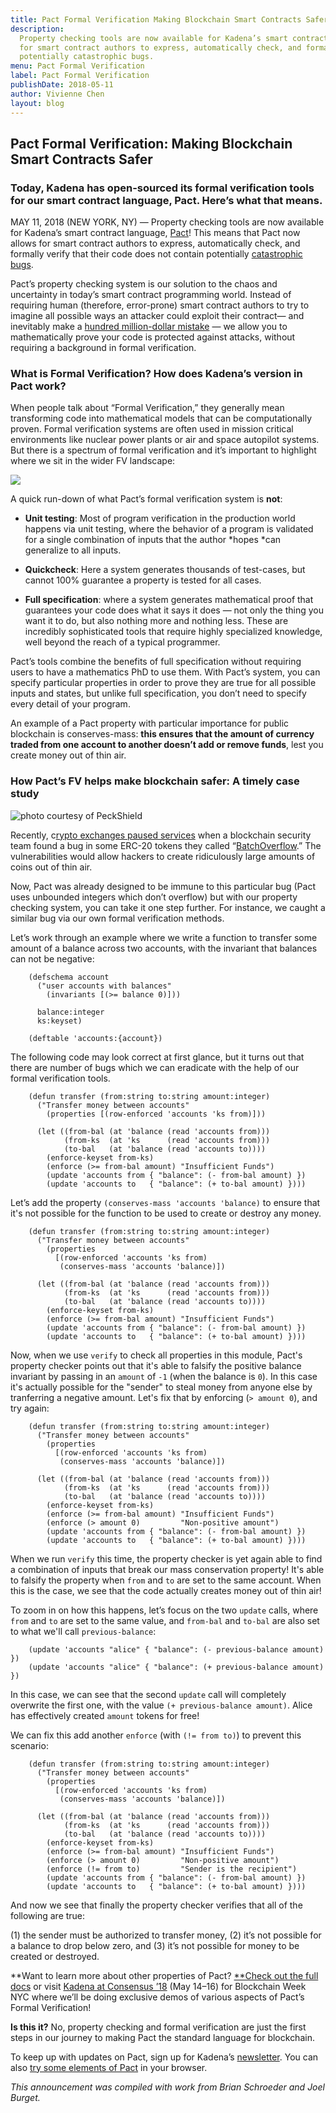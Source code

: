 ```yaml
---
title: Pact Formal Verification Making Blockchain Smart Contracts Safer
description:
  Property checking tools are now available for Kadena’s smart contract language, Pact! This means that Pact now allows
  for smart contract authors to express, automatically check, and formally verify that their code does not contain
  potentially catastrophic bugs.
menu: Pact Formal Verification
label: Pact Formal Verification
publishDate: 2018-05-11
author: Vivienne Chen
layout: blog
---
```


## Pact Formal Verification: Making Blockchain Smart Contracts Safer

### Today, Kadena has open-sourced its formal verification tools for our smart contract language, Pact. Here’s what that means.

MAY 11, 2018 (NEW YORK, NY) — Property checking tools are now available for Kadena’s smart contract language,
[Pact](https://github.com/kadena-io/pact)! This means that Pact now allows for smart contract authors to express,
automatically check, and formally verify that their code does not contain potentially
[catastrophic bugs](https://www.coindesk.com/ethereum-dao-fears-forks-finger-pointing-parity-exploit-aftermath/).

Pact’s property checking system is our solution to the chaos and uncertainty in today’s smart contract programming
world. Instead of requiring human (therefore, error-prone) smart contract authors to try to imagine all possible ways an
attacker could exploit their contract— and inevitably make a
[hundred million-dollar mistake](https://hackernoon.com/how-the-170-million-ethereum-bug-could-have-been-prevented-819053c3b2cb)
— we allow you to mathematically prove your code is protected against attacks, without requiring a background in formal
verification.

### What is Formal Verification? How does Kadena’s version in Pact work?

When people talk about “Formal Verification,” they generally mean transforming code into mathematical models that can be
computationally proven. Formal verification systems are often used in mission critical environments like nuclear power
plants or air and space autopilot systems. But there is a spectrum of formal verification and it’s important to
highlight where we sit in the wider FV landscape:

![](/assets/blog/1_I0U5Nz3AzjoUsyxqcxKHfg.webp)

A quick run-down of what Pact’s formal verification system is **not**:

- **Unit testing**: Most of program verification in the production world happens via unit testing, where the behavior of
  a program is validated for a single combination of inputs that the author *hopes *can generalize to all inputs.

- **Quickcheck**: Here a system generates thousands of test-cases, but cannot 100% guarantee a property is tested for
  all cases.

- **Full specification**: where a system generates mathematical proof that guarantees your code does what it says it
  does — not only the thing you want it to do, but also nothing more and nothing less. These are incredibly
  sophisticated tools that require highly specialized knowledge, well beyond the reach of a typical programmer.

Pact’s tools combine the benefits of full specification without requiring users to have a mathematics PhD to use them.
With Pact’s system, you can specify particular properties in order to prove they are true for all possible inputs and
states, but unlike full specification, you don’t need to specify every detail of your program.

An example of a Pact property with particular importance for public blockchain is conserves-mass: **this ensures that
the amount of currency traded from one account to another doesn’t add or remove funds**, lest you create money out of
thin air.

### How Pact’s FV helps make blockchain safer: A timely case study

![photo courtesy of PeckShield](/assets/blog/1_zWaLQYAGmb095e2l1NOABw.webp)

Recently,
c[rypto exchanges paused services](https://www.coindesk.com/crypto-exchanges-pause-services-over-contract-bugs/) when a
blockchain security team found a bug in some ERC-20 tokens they called
“[BatchOverflow](https://medium.com/@peckshield/alert-new-batchoverflow-bug-in-multiple-erc20-smart-contracts-cve-2018-10299-511067db6536).”
The vulnerabilities would allow hackers to create ridiculously large amounts of coins out of thin air.

Now, Pact was already designed to be immune to this particular bug (Pact uses unbounded integers which don’t overflow)
but with our property checking system, you can take it one step further. For instance, we caught a similar bug via our
own formal verification methods.

Let’s work through an example where we write a function to transfer some amount of a balance across two accounts, with
the invariant that balances can not be negative:

```pact
    (defschema account
      ("user accounts with balances"
        (invariants [(>= balance 0)]))

      balance:integer
      ks:keyset)

    (deftable 'accounts:{account})
```

The following code may look correct at first glance, but it turns out that there are number of bugs which we can
eradicate with the help of our formal verification tools.

```pact
    (defun transfer (from:string to:string amount:integer)
      ("Transfer money between accounts"
        (properties [(row-enforced 'accounts 'ks from)]))

      (let ((from-bal (at 'balance (read 'accounts from)))
            (from-ks  (at 'ks      (read 'accounts from)))
            (to-bal   (at 'balance (read 'accounts to))))
        (enforce-keyset from-ks)
        (enforce (>= from-bal amount) "Insufficient Funds")
        (update 'accounts from { "balance": (- from-bal amount) })
        (update 'accounts to   { "balance": (+ to-bal amount) })))
```

Let’s add the property `(conserves-mass 'accounts 'balance)` to ensure that it's not possible for the function to be
used to create or destroy any money.

```pact
    (defun transfer (from:string to:string amount:integer)
      ("Transfer money between accounts"
        (properties
          [(row-enforced 'accounts 'ks from)
           (conserves-mass 'accounts 'balance)])

      (let ((from-bal (at 'balance (read 'accounts from)))
            (from-ks  (at 'ks      (read 'accounts from)))
            (to-bal   (at 'balance (read 'accounts to))))
        (enforce-keyset from-ks)
        (enforce (>= from-bal amount) "Insufficient Funds")
        (update 'accounts from { "balance": (- from-bal amount) })
        (update 'accounts to   { "balance": (+ to-bal amount) })))
```

Now, when we use `verify` to check all properties in this module, Pact's property checker points out that it's able to
falsify the positive balance invariant by passing in an `amount` of `-1` (when the balance is `0`). In this case it's
actually possible for the "sender" to steal money from anyone else by tranferring a negative amount. Let's fix that by
enforcing (`> amount 0`), and try again:

```pact
    (defun transfer (from:string to:string amount:integer)
      ("Transfer money between accounts"
        (properties
          [(row-enforced 'accounts 'ks from)
           (conserves-mass 'accounts 'balance)])

      (let ((from-bal (at 'balance (read 'accounts from)))
            (from-ks  (at 'ks      (read 'accounts from)))
            (to-bal   (at 'balance (read 'accounts to))))
        (enforce-keyset from-ks)
        (enforce (>= from-bal amount) "Insufficient Funds")
        (enforce (> amount 0)         "Non-positive amount")
        (update 'accounts from { "balance": (- from-bal amount) })
        (update 'accounts to   { "balance": (+ to-bal amount) })))
```

When we run `verify` this time, the property checker is yet again able to find a combination of inputs that break our
mass conservation property! It's able to falsify the property when `from` and `to` are set to the same account. When
this is the case, we see that the code actually creates money out of thin air!

To zoom in on how this happens, let’s focus on the two `update` calls, where `from` and `to` are set to the same value,
and `from-bal` and `to-bal` are also set to what we'll call `previous-balance`:

```pact
    (update 'accounts "alice" { "balance": (- previous-balance amount) })
    (update 'accounts "alice" { "balance": (+ previous-balance amount) })
```

In this case, we can see that the second `update` call will completely overwrite the first one, with the value
`(+ previous-balance amount)`. Alice has effectively created `amount` tokens for free!

We can fix this add another `enforce` (with `(!= from to)`) to prevent this scenario:

```pact
    (defun transfer (from:string to:string amount:integer)
      ("Transfer money between accounts"
        (properties
          [(row-enforced 'accounts 'ks from)
           (conserves-mass 'accounts 'balance)])

      (let ((from-bal (at 'balance (read 'accounts from)))
            (from-ks  (at 'ks      (read 'accounts from)))
            (to-bal   (at 'balance (read 'accounts to))))
        (enforce-keyset from-ks)
        (enforce (>= from-bal amount) "Insufficient Funds")
        (enforce (> amount 0)         "Non-positive amount")
        (enforce (!= from to)         "Sender is the recipient")
        (update 'accounts from { "balance": (- from-bal amount) })
        (update 'accounts to   { "balance": (+ to-bal amount) })))
```

And now we see that finally the property checker verifies that all of the following are true:

(1) the sender must be authorized to transfer money, (2) it’s not possible for a balance to drop below zero, and (3)
it’s not possible for money to be created or destroyed.

**Want to learn more about other properties of Pact? [**Check out the full
docs](https://github.com/kadena-io/pact/blob/ac759c0882d97b60473cfbb5853b1c25259e1213/docs/pact-properties.md) or visit
[Kadena at Consensus ’18](https://twitter.com/kadena_io/status/994605341332602880) (May 14–16) for Blockchain Week NYC
where we’ll be doing exclusive demos of various aspects of Pact’s Formal Verification!

**Is this it?** No, property checking and formal verification are just the first steps in our journey to making Pact the
standard language for blockchain.

To keep up with updates on Pact, sign up for Kadena’s [newsletter](http://kadena.io/newsletter). You can also
[try some elements of Pact](http://kadena.io/try-pact/) in your browser.

_This announcement was compiled with work from Brian Schroeder and Joel Burget._
